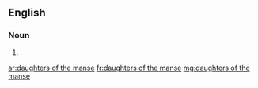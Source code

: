 ==English==

===Noun===
{{head|en|plural|head=[[daughters]] [[of]] [[the]] [[manse]]}} {{p}}

# {{plural of|daughter of the manse|lang=en|nocat=1}}

[[ar:daughters of the manse]]
[[fr:daughters of the manse]]
[[mg:daughters of the manse]]